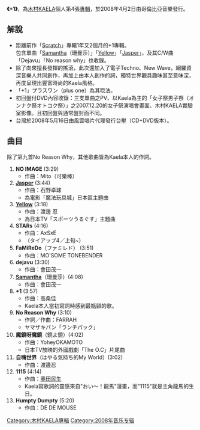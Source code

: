 {{otheruses|subject=木村KAELA的專輯「+1」|other=數字|1}}
{{unreferenced|time=2018-12-09T12:33:35+00:00}}
{{Infobox album
| name       = +1（初回盤封面）
| type       = [[專輯|專輯]]
| artist     = [[木村KAELA|木村KAELA]]
| cover      = +1s.PNG
<!-- 未知參數 | background = Orange -->
| released   = 2008年4月2日
| recorded   = 
| genre      = [[Rock|Rock]]、[[J-POP|J-POP]]
| length     = 
| label      = [[哥倫比亞音樂|哥倫比亞音樂]]
| producer   = 
| reviews    = 
| prev_title = [[憂傷塗鴉|Scratch]]
| prev_year  = 2007
| next_title = [[HOCUS_POCUS|HOCUS POCUS]]
| next_year  = 2009
}}
'''《+1》'''，為[[木村KAELA|木村KAELA]]個人第4張[[音樂專輯|專輯]]，於2008年4月2日由哥倫比亞音樂發行。

== 解說 ==
* 距離前作「[[憂傷塗鴉|Scratch]]」專輯1年又2個月的+1專輯。<br />包含單曲「[[Samantha|Samantha]]（珊曼莎）」「[[Yellow_(木村KAELA單曲)|Yellow]]」「[[Jasper|Jasper]]」，及其C/W曲「Dejavu」「No reason why」也收錄。
*除了向來擅長發揮的搖滾，此次還加入了電子Techno、New Wave，網羅資深音樂人共同創作，再加上由本人創作的詞，獨特世界觀具趣味甚至意味深，再度呈現出豐富時尚的Kaela風格。
*「+1」プラスワン（plus one）為其唸法。
*初回盤付DVD內容收錄：三支單曲之PV、以Kaela為主的「女子祭男子祭（オンナク祭オトコク祭）」之2007.12.20的女子祭演唱會畫面、木村KAELA實驗室影像。且初回盤與通常盤封面不同。
*台灣於2008年5月16日由風雲唱片代理發行台壓（CD+DVD版本）。

== 曲目 ==
除了第九首No Reason Why，其他歌曲皆為Kaela本人的作詞。
#'''NO IMAGE''' (3:29)
#*作曲：Mito（可樂棒）
#'''[[Jasper|Jasper]]''' (3:44) 
#*作曲：石野卓球
#*為電影「魔法玩具城」日本區主題曲
#'''[[Yellow_(木村KAELA單曲)|Yellow]]''' (3:18) 
#*作曲：渡邊 忍
#*為日本TV「スポーツうるぐす」主題曲
#'''STARs''' (4:16) 
#*作曲：AxSxE
#*（タイアップ4／上旬~）
#'''FaMiReDo'''（ファミレド） (3:51)
#*作曲：MO'SOME TONEBENDER
#'''dejavu''' (3:30)
#*作曲：會田茂一
#'''[[Samantha|Samantha]]'''（珊曼莎）(4:08)
#*作曲：會田茂一
#'''+1''' (3:57)
#*作曲：高桑佳
#*Kaela本人當初寫詞時感到最瓶頸的歌。
#'''No Reason Why''' (3:10) 
#*作詞／作曲：FARRAH
#*ヤマザキパン「ランチパック」
#'''魔鏡呀魔鏡'''（鏡よ鏡）(4:02)
#*作曲：YoheyOKAMOTO 
#*日本TV放映的外國戲劇「The O.C」片尾曲
#'''自嗨世界'''（はやる気持ち的My World）(3:02)
#*作曲：渡邊忍 
#'''1115''' (4:14)
#*作曲：[[奥田民生|奧田民生]]
#*Kaela寫歌詞的靈感來自"おい～！龍馬"漫畫，而"1115"就是主角龍馬的生日。
#'''Humpty Dumpty''' (5:20)
#*作曲：DE DE MOUSE

[[Category:木村KAELA專輯|Category:木村KAELA專輯]]
[[Category:2008年音乐专辑|Category:2008年音乐专辑]]